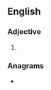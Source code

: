 ==English==

===Adjective===
{{head|en|adjective superlative form}}

# {{en-superlative of|thirsty}}

===Anagrams===
* {{anagrams|en|a=ehiirssttt|tritheists}}
